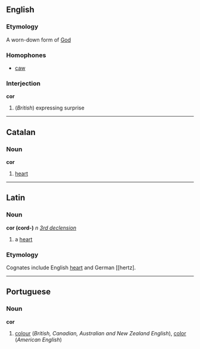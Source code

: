 ==English==
===Etymology===
A worn-down form of [[God]]

===Homophones===
*[[caw]]

===Interjection===
'''cor'''

#(''British'') expressing surprise

----
==Catalan==
===Noun===
'''cor'''

#[[heart]]

----
==Latin==
===Noun===
'''cor (cord-)''' ''n'' ''[[Wiktionary Appendix:Latin third declension|3rd declension]]''

#a [[heart]]
===Etymology===
Cognates include English [[heart]] and German [[hertz].
----

==Portuguese==
===Noun===
'''cor'''

#[[colour]] (''British, Canadian, Australian and New Zealand English''), [[color]] (''American English'')